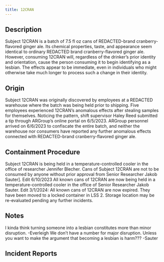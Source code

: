 ```yaml
---
title: 12CRAN
---
```


## Description
Subject 12CRAN is a batch of 7.5 fl oz cans of REDACTED-brand cranberry-flavored ginger ale. Its chemical properties, taste, and appearance seem identical to ordinary REDACTED brand cranberry-flavored ginger ale. However, consuming 12CRAN will, regardless of the drinker’s prior identity and orientation, cause the person consuming it to begin identifying as a lesbian. The effects appear to be immediate, even in individuals who might otherwise take much longer to process such a change in their identity.

## Origin
Subject 12CRAN was originally discovered by employees at a REDACTED warehouse where the batch was being held prior to shipping. Five employees experienced 12CRAN’s anomalous effects after stealing samples for themselves. Noticing the pattern, shift supervisor Haley Reed submitted a tip through ARGroup’s online portal on 6/5/2023. ARGroup personnel arrived on 6/6/2023 to confiscate the entire batch, and neither the warehouse nor consumers have reported any further anomalous effects connected with REDACTED-brand cranberry-flavored ginger ale.

## Containment Procedure
Subject 12CRAN is being held in a temperature-controlled cooler in the office of researcher Jennifer Blecher. Cans of Subject 12CRAN are not to be consumed by anyone without prior approval from Senior Researcher Jakob Sauter].
Edit 6/10/2023 All known cans of 12CRAN are now being held in a temperature-controlled cooler in the office of Senior Researcher Jakob Sauter.
Edit 3/1/2024: All known cans of 12CRAN are now expired. They have been moved to a locked container in LSS 2. Storage location may be re-evaluated pending any further incidents.

## Notes
I kinda think turning someone into a lesbian constitutes more than minor disruption. -Everleigh
We don’t have a number for major disruption. Unless you want to make the argument that becoming a lesbian is harm??? -Sauter

## Incident Reports
